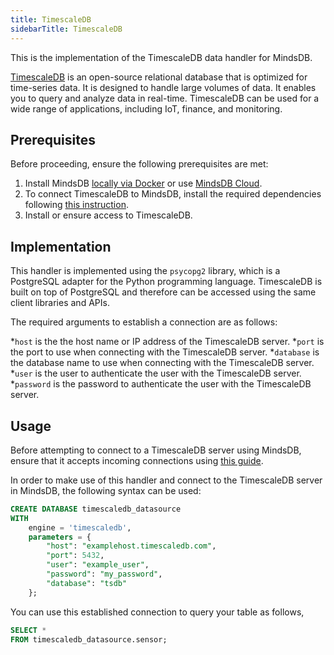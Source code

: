 ```yaml
---
title: TimescaleDB
sidebarTitle: TimescaleDB
---
```


This is the implementation of the TimescaleDB data handler for MindsDB.

[TimescaleDB](https://docs.timescale.com) is an open-source relational database that is optimized for time-series data. It is designed to handle large volumes of data. It enables you to query and analyze data in real-time. TimescaleDB can be used for a wide range of applications, including IoT, finance, and monitoring.

## Prerequisites

Before proceeding, ensure the following prerequisites are met:

1. Install MindsDB [locally via Docker](https://docs.mindsdb.com/setup/self-hosted/docker) or use [MindsDB Cloud](https://cloud.mindsdb.com/).
2. To connect TimescaleDB to MindsDB, install the required dependencies following [this instruction](/setup/self-hosted/docker#install-dependencies).
3. Install or ensure access to TimescaleDB.

## Implementation

This handler is implemented using the `psycopg2` library, which is a PostgreSQL adapter for the Python programming language. TimescaleDB is built on top of PostgreSQL and therefore can be accessed using the same client libraries and APIs.

The required arguments to establish a connection are as follows:

*`host` is the the host name or IP address of the TimescaleDB server.
*`port` is the port to use when connecting with the TimescaleDB server.
*`database` is the database name to use when connecting with the TimescaleDB server.
*`user` is the user to authenticate the user with the TimescaleDB server.
*`password` is the password to authenticate the user with the TimescaleDB server.

## Usage

Before attempting to connect to a TimescaleDB server using MindsDB, ensure that it accepts incoming connections using [this guide](https://docs.timescale.com/latest/getting-started/setup/remote-connections/).

In order to make use of this handler and connect to the TimescaleDB server in MindsDB, the following syntax can be used:

```sql
CREATE DATABASE timescaledb_datasource
WITH
    engine = 'timescaledb',
    parameters = {
        "host": "examplehost.timescaledb.com",
        "port": 5432,
        "user": "example_user",
        "password": "my_password",
        "database": "tsdb"
    };
```

You can use this established connection to query your table as follows,

```sql
SELECT *
FROM timescaledb_datasource.sensor;
```
